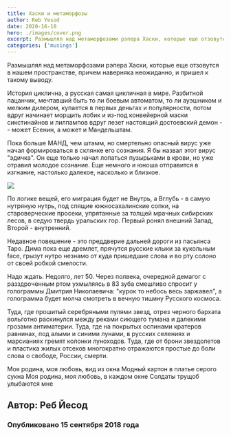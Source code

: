 ```yaml
---
title: Хаски и метаморфозы
author: Reb Yesod
date: 2020-16-10
hero: ./images/cover.png
excerpt: Размышлял над метаморфозами рэпера Хаски, которые еще отзовутся в нашем пространстве, причем наверняка
categories: ['musings']
---
```


Размышлял над метаморфозами рэпера Хаски, которые еще отзовутся в нашем пространстве, причем наверняка неожиданно, и пришел к такому выводу.

История циклична, а русская самая цикличная в мире. Разбитной пацанчик, мечтавший быть то ли боевым автоматом, то ли ауэшником и мелким дилером, купается в первых деньгах и популярности, потом вдруг начинает морщить лобик и из-под конвейерной маски сикстинайнов и лилпампов вдруг лезет настоящий достоевский демон -- может Есенин, а может и Мандельштам. 

Пока больше МАНД, чем штамм, но смертельно опасный вирус уже начал формироваться в склянке его сознания. Я бы назвал этот вирус "эдичка". Он еще только начал лопаться пузырьками в крови, но уже отравил молодое сознание. Еще немного и юноша отправится в изгнание, настолько далекое, насколько и близкое. 

![](./images/stamm.jpg)

По логике вещей, его миграция будет не Внутрь, а Вглубь - в самую нутряную нутрь, под спящие южносахалинские сопки, на староверческие просеки, упрятанные за толщей мрачных сибирских лесов, в седую твердь уральских гор. Первый ронял внешний Запад, Второй - внутренний.

Недавное повешение - это преддверие дальней дороги из пасьянса Таро. Дима пока еще дремлет, прячутся русские клыки за кукольным face, грызут нутро незнамо от куда пришедшие слова и во рту  солоно от своей робкой смелости.

Надо ждать. Недолго, лет 50. Через полвека, очередной демагог с разздроченным ртом ухмыляясь в 83 зуба смешливо спросит у голограммы Дмитрия Николаевича: "курок то небось весь заржавел", а голограмма будет молча смотреть в вечную тишину Русского космоса.

Туда, где прошитый серебряными пулями звезд, отрез черного бархата вольготно раскинулся между реками сиющего тумана и далекими грозами антиматерии. Туда, где на покрытых оспинами кратеров равнинах, под алыми и синими лунами, в русских селениях и марсианиях гремят колонки луноходов.  Туда, где от брони звездолетов  и пластика жилых отсеков многократно отражаются простые до боли слова о свободе, России, смерти.

Моя родина, моя любовь, вид из окна 
Модный картон в платье серого сукна 
Моя родина, моя любовь, в каждом окне 
Солдаты трущоб улыбаются мне

## Автор: Реб Йесод

### Опубликовано 15 сентября 2018 года

